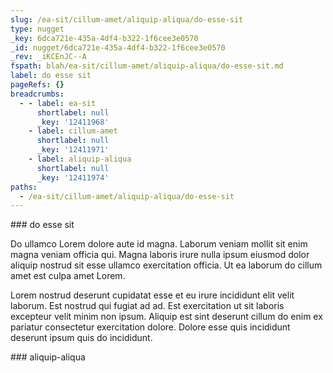 ```yaml
---
slug: /ea-sit/cillum-amet/aliquip-aliqua/do-esse-sit
type: nugget
_key: 6dca721e-435a-4df4-b322-1f6cee3e0570
_id: nugget/6dca721e-435a-4df4-b322-1f6cee3e0570
_rev: _iKCEnJC--A
fspath: blah/ea-sit/cillum-amet/aliquip-aliqua/do-esse-sit.md
label: do esse sit
pageRefs: {}
breadcrumbs:
  - - label: ea-sit
      shortlabel: null
      _key: '12411968'
    - label: cillum-amet
      shortlabel: null
      _key: '12411971'
    - label: aliquip-aliqua
      shortlabel: null
      _key: '12411974'
paths:
  - /ea-sit/cillum-amet/aliquip-aliqua/do-esse-sit
---
```


<NuggetArea>
<Nugget slug="/ea-sit/cillum-amet/aliquip-aliqua/do-esse-sit" type="nugget" _key="6dca721e-435a-4df4-b322-1f6cee3e0570" _id="nugget/6dca721e-435a-4df4-b322-1f6cee3e0570" _rev="_iKCEnJC--A" fspath="blah/ea-sit/cillum-amet/aliquip-aliqua/do-esse-sit.md" label="do esse sit" paths="/ea-sit/cillum-amet/aliquip-aliqua/do-esse-sit">
<NuggetBody>
### do esse sit

Do ullamco Lorem dolore aute id magna. Laborum veniam mollit sit enim magna veniam officia qui. Magna laboris irure nulla ipsum eiusmod dolor aliquip nostrud sit esse ullamco exercitation officia. Ut ea laborum do cillum amet est culpa amet Lorem.

Lorem nostrud deserunt cupidatat esse et eu irure incididunt elit velit laborum. Est nostrud qui fugiat ad ad. Est exercitation ut sit laboris excepteur velit minim non ipsum. Aliquip est sint deserunt cillum do enim ex pariatur consectetur exercitation dolore. Dolore esse quis incididunt deserunt ipsum quis do incididunt.

</NuggetBody>
<Breadcrumbs>
<Crumbs>
<Crumb _key="12411968" label="ea-sit" /><Crumb _key="12411971" label="cillum-amet" /><Crumb _key="12411974" label="aliquip-aliqua" />
</Crumbs>
</Breadcrumbs>
</Nugget>

<NuggetsInbound>
</NuggetsInbound>
<NuggetsOutbound>
</NuggetsOutbound>
</NuggetArea>
<PassagesInbound>
<Passage direction="inbound" type="passage" _key="12411974" _id="passage/12411974" _rev="_iKCEnJC---" label="aliquip-aliqua" passage="aliquip-aliqua" fspath="blah/ea-sit/cillum-amet/aliquip-aliqua" paths="/ea-sit/cillum-amet/aliquip-aliqua" slug="/ea-sit/cillum-amet/aliquip-aliqua">
<NuggetBody>
### aliquip-aliqua

</NuggetBody>
<Breadcrumbs>
<Crumbs>
<Crumb _key="12411968" label="ea-sit" /><Crumb _key="12411971" label="cillum-amet" />
</Crumbs>
</Breadcrumbs>
</Passage>

</PassagesInbound>
<PassagesOutbound>
</PassagesOutbound>